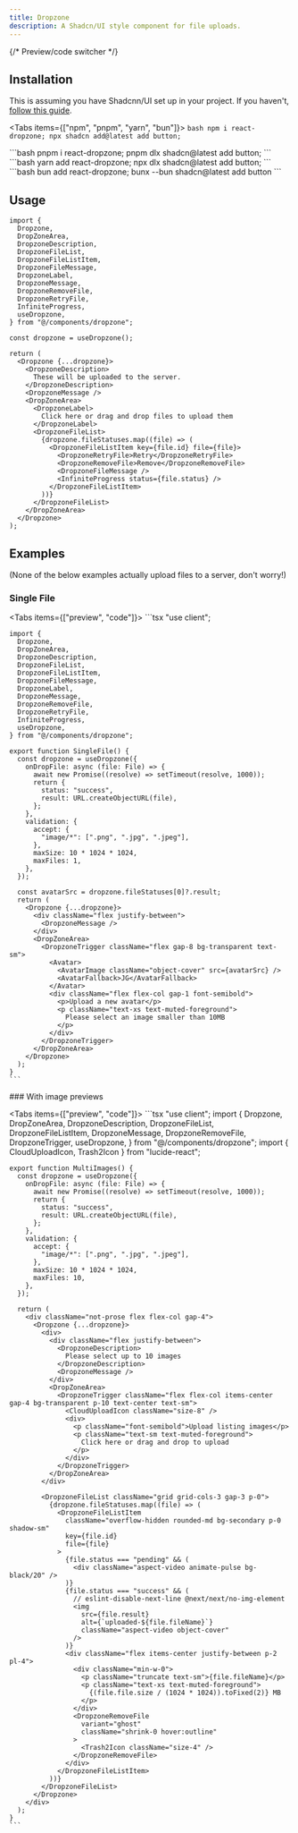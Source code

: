 ```yaml
---
title: Dropzone
description: A Shadcn/UI style component for file uploads.
---
```



{/* Preview/code switcher */}

## Installation

This is assuming you have Shadcnn/UI set up in your project. If you haven't, [follow this guide](https://ui.shadcn.com/docs/installation).

<Tabs items={["npm", "pnpm", "yarn", "bun"]}>
  <Tab value="npm">
    ```bash
    npm i react-dropzone;
    npx shadcn add@latest add button;
    ```

  </Tab>
  
  <Tab value="pnpm">
    ```bash 
    pnpm i react-dropzone;
    pnpm dlx shadcn@latest add button;
    ```

  </Tab>
  <Tab value="yarn">
    ```bash 
    yarn add react-dropzone;
    npx dlx shadcn@latest add button;
    ```

  </Tab>
  <Tab value="bun">
    ```bash 
    bun add react-dropzone;
    bunx --bun shadcn@latest add button
    ```
  </Tab>
</Tabs>

## Usage

```tsx
import {
  Dropzone,
  DropZoneArea,
  DropzoneDescription,
  DropzoneFileList,
  DropzoneFileListItem,
  DropzoneFileMessage,
  DropzoneLabel,
  DropzoneMessage,
  DropzoneRemoveFile,
  DropzoneRetryFile,
  InfiniteProgress,
  useDropzone,
} from "@/components/dropzone";
```

```tsx
const dropzone = useDropzone();

return (
  <Dropzone {...dropzone}>
    <DropzoneDescription>
      These will be uploaded to the server.
    </DropzoneDescription>
    <DropzoneMessage />
    <DropZoneArea>
      <DropzoneLabel>
        Click here or drag and drop files to upload them
      </DropzoneLabel>
      <DropzoneFileList>
        {dropzone.fileStatuses.map((file) => (
          <DropzoneFileListItem key={file.id} file={file}>
            <DropzoneRetryFile>Retry</DropzoneRetryFile>
            <DropzoneRemoveFile>Remove</DropzoneRemoveFile>
            <DropzoneFileMessage />
            <InfiniteProgress status={file.status} />
          </DropzoneFileListItem>
        ))}
      </DropzoneFileList>
    </DropZoneArea>
  </Dropzone>
);
```

## Examples

(None of the below examples actually upload files to a server, don't worry!)

### Single File

<Tabs items={["preview", "code"]}>
  <Tab value="preview">
    <SingleFile />
  </Tab>
  <Tab value="code">
    ```tsx
    "use client";
    
    import {
      Dropzone,
      DropZoneArea,
      DropzoneDescription,
      DropzoneFileList,
      DropzoneFileListItem,
      DropzoneFileMessage,
      DropzoneLabel,
      DropzoneMessage,
      DropzoneRemoveFile,
      DropzoneRetryFile,
      InfiniteProgress,
      useDropzone,
    } from "@/components/dropzone";

    export function SingleFile() {
      const dropzone = useDropzone({
        onDropFile: async (file: File) => {
          await new Promise((resolve) => setTimeout(resolve, 1000));
          return {
            status: "success",
            result: URL.createObjectURL(file),
          };
        },
        validation: {
          accept: {
            "image/*": [".png", ".jpg", ".jpeg"],
          },
          maxSize: 10 * 1024 * 1024,
          maxFiles: 1,
        },
      });

      const avatarSrc = dropzone.fileStatuses[0]?.result;
      return (
        <Dropzone {...dropzone}>
          <div className="flex justify-between">
            <DropzoneMessage />
          </div>
          <DropZoneArea>
            <DropzoneTrigger className="flex gap-8 bg-transparent text-sm">
              <Avatar>
                <AvatarImage className="object-cover" src={avatarSrc} />
                <AvatarFallback>JG</AvatarFallback>
              </Avatar>
              <div className="flex flex-col gap-1 font-semibold">
                <p>Upload a new avatar</p>
                <p className="text-xs text-muted-foreground">
                  Please select an image smaller than 10MB
                </p>
              </div>
            </DropzoneTrigger>
          </DropZoneArea>
        </Dropzone>
      );
    }
    ```

  </Tab>
</Tabs>
### With image previews

<Tabs items={["preview", "code"]}>
  <Tab value="preview">
    <MultiImages />
  </Tab>
  <Tab value="code">
    ```tsx
    "use client";
    import {
      Dropzone,
      DropZoneArea,
      DropzoneDescription,
      DropzoneFileList,
      DropzoneFileListItem,
      DropzoneMessage,
      DropzoneRemoveFile,
      DropzoneTrigger,
      useDropzone,
    } from "@/components/dropzone";
    import { CloudUploadIcon, Trash2Icon } from "lucide-react";

    export function MultiImages() {
      const dropzone = useDropzone({
        onDropFile: async (file: File) => {
          await new Promise((resolve) => setTimeout(resolve, 1000));
          return {
            status: "success",
            result: URL.createObjectURL(file),
          };
        },
        validation: {
          accept: {
            "image/*": [".png", ".jpg", ".jpeg"],
          },
          maxSize: 10 * 1024 * 1024,
          maxFiles: 10,
        },
      });

      return (
        <div className="not-prose flex flex-col gap-4">
          <Dropzone {...dropzone}>
            <div>
              <div className="flex justify-between">
                <DropzoneDescription>
                  Please select up to 10 images
                </DropzoneDescription>
                <DropzoneMessage />
              </div>
              <DropZoneArea>
                <DropzoneTrigger className="flex flex-col items-center gap-4 bg-transparent p-10 text-center text-sm">
                  <CloudUploadIcon className="size-8" />
                  <div>
                    <p className="font-semibold">Upload listing images</p>
                    <p className="text-sm text-muted-foreground">
                      Click here or drag and drop to upload
                    </p>
                  </div>
                </DropzoneTrigger>
              </DropZoneArea>
            </div>

            <DropzoneFileList className="grid grid-cols-3 gap-3 p-0">
              {dropzone.fileStatuses.map((file) => (
                <DropzoneFileListItem
                  className="overflow-hidden rounded-md bg-secondary p-0 shadow-sm"
                  key={file.id}
                  file={file}
                >
                  {file.status === "pending" && (
                    <div className="aspect-video animate-pulse bg-black/20" />
                  )}
                  {file.status === "success" && (
                    // eslint-disable-next-line @next/next/no-img-element
                    <img
                      src={file.result}
                      alt={`uploaded-${file.fileName}`}
                      className="aspect-video object-cover"
                    />
                  )}
                  <div className="flex items-center justify-between p-2 pl-4">
                    <div className="min-w-0">
                      <p className="truncate text-sm">{file.fileName}</p>
                      <p className="text-xs text-muted-foreground">
                        {(file.file.size / (1024 * 1024)).toFixed(2)} MB
                      </p>
                    </div>
                    <DropzoneRemoveFile
                      variant="ghost"
                      className="shrink-0 hover:outline"
                    >
                      <Trash2Icon className="size-4" />
                    </DropzoneRemoveFile>
                  </div>
                </DropzoneFileListItem>
              ))}
            </DropzoneFileList>
          </Dropzone>
        </div>
      );
    }
    ```

  </Tab>
</Tabs>
